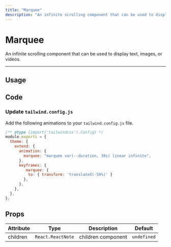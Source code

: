 ```yaml
---
title: "Marquee"
description: "An infinite scrolling component that can be used to display text, images, or videos."
---
```


# Marquee

An infinite scrolling component that can be used to display text, images, or videos.

---

## Usage

<ComponentPreview name="marquee-example" />

## Code

<ComponentPreview showPreview={false} name="marquee" />

### Update `tailwind.config.js`

Add the following animations to your `tailwind.config.js` file.

```js {5-12}
/** @type {import('tailwindcss').Config} */
module.exports = {
  theme: {
    extend: {
      animation: {
        marquee: "marquee var(--duration, 30s) linear infinite",
      },
      keyframes: {
         marquee: {
          to: { transform: 'translateX(-50%)' }
        },
      },
    },
  },
};
```

## Props

| Attribute | Type              | Description        | Default     |
| --------- | ----------------- | ------------------ | ----------- |
| children  | `React.ReactNote` | children component | `undefined` |
